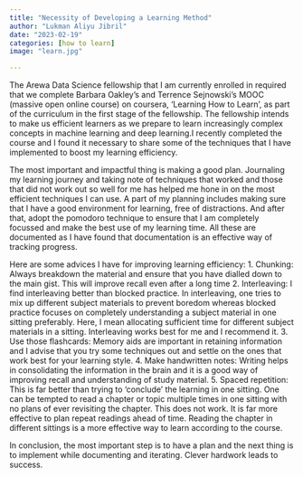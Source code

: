 ```yaml
---
title: "Necessity of Developing a Learning Method"
author: "Lukman Aliyu Jibril"
date: "2023-02-19"
categories: [how to learn]
image: "learn.jpg"

---
```


The Arewa Data Science fellowship that I am currently enrolled in required that we complete Barbara Oakley's and Terrence Sejnowski’s MOOC (massive open online course) on coursera, ‘Learning How to Learn’, as part of the curriculum in the first stage of the fellowship. The fellowship intends to make us efficient learners as we prepare to learn increasingly complex concepts in machine learning and deep learning.I recently completed the course and I found it necessary to share some of the techniques that I have implemented to boost my  learning efficiency. 

The most important and impactful thing is making a good plan. Journaling my learning journey and taking note of techniques that worked and those that did not work out so well for me has helped me hone in on the most efficient techniques I can use. A part of my planning includes making sure that I have a good environment for learning, free of distractions. And after that, adopt the pomodoro technique to ensure that I am completely focussed and make the best use of my learning time. All these are documented as I have found that documentation is an effective way of tracking progress. 

Here are some advices I have for improving learning efficiency:
1. Chunking: Always breakdown the material and ensure that you have dialled down to the main gist. This will improve recall even after a long time
2. Interleaving: I find interleaving better than blocked practice. In interleaving, one tries to mix up different subject materials to prevent boredom whereas blocked practice focuses on completely understanding a subject material in one sitting preferably. Here, I mean allocating sufficient time for different subject materials in a sitting. Interleaving works best for me and I recommend it.
3. Use those flashcards: Memory aids are important in retaining information and I advise that you try some techniques out and settle on the ones that work best for your learning style. 
4. Make handwritten notes: Writing helps in consolidating the information in the brain and it is a good way of improving recall and understanding of study material. 
5. Spaced repetition: This is far better than trying to ‘conclude’ the learning in one sitting. One can be tempted to read a chapter or topic multiple times in one sitting with no plans of ever revisiting the chapter. This does not work. It is far more effective to plan repeat readings ahead of time. Reading the chapter in different sittings is a more effective way to learn according to the course. 

In conclusion, the most important step is to have a plan and the next thing is to implement while documenting and iterating. Clever hardwork leads to success.  
